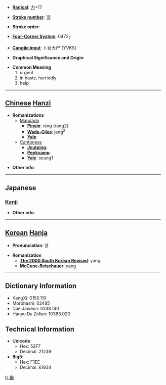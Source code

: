 * '''[[Wiktionary:Chinese radical index| Radical]]''': [[Wiktionary:Chinese radical index 力|力]]+17

* '''[[Wiktionary:Chinese total strokes index|Stroke number]]''': [[Wiktionary:Chinese total strokes index 19|19]]

* '''Stroke order''': 

* '''[[Wiktionary:Chinese four corner index|Four-Corner System]]''': 0472<sub>7</sub>

* '''[[Wiktionary:Chinese Cangjie index|Cangjie input]]''': 卜女大尸 (YVKS)

* '''Graphical Significance and Origin''': 

* '''Common Meaning'''
*#urgent
*# in haste, hurriedly
*# help


----

== [[Chinese]] [[Hanzi]] ==

* '''Romanizations'''
** [[Mandarin]]
*** '''[[Pinyin]]''': ráng (rang2)
*** '''[[Wade-Giles]]''': jang<sup>2</sup>
*** '''[[Yale]]''': 
**[[Cantonese]]
***'''[[Jyutping]]''':
***'''[[Penkyamp]]''': 
***'''[[Yale]]''': seung1

* '''Other info''': 

----

==Japanese==
===[[Kanji]]===
{{kanji|on readings=[[じょう]] (jō), [[にょう]] (nyō)
|kun readings=[[はしる]] (hashiru)
}}

* '''Other info''':  

----

== [[Korean]] [[Hanja]] ==

* '''Pronunciation''': 양

* '''Romanization'''
** '''[[The 2000 South Korean Revised Romanization|The 2000 South Korean Revised]]''': yang
** '''[[McCune-Reischauer]]''': yang

----

== Dictionary Information ==

* KangXi: 0150.110
* Morohashi: 02485
* Dae Jaweon: 0338.140
* Hanyu Da Zidian: 10383.020

== Technical Information ==

* '''Unicode''':
** Hex: 52F7
** Decimal: 21239
* '''Big5''':
** Hex: F1EE
** Decimal: 61934

[[fr:勷]]